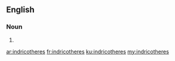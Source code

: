 ==English==

===Noun===
{{head|en|plural}}

# {{plural of|indricothere|lang=en}}

[[ar:indricotheres]]
[[fr:indricotheres]]
[[ku:indricotheres]]
[[my:indricotheres]]